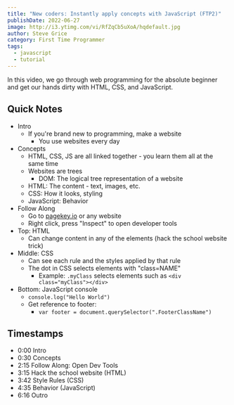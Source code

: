 ```yaml
---
title: "New coders: Instantly apply concepts with JavaScript (FTP2)"
publishDate: 2022-06-27
image: http://i3.ytimg.com/vi/RfZqCb5uXoA/hqdefault.jpg
author: Steve Grice
category: First Time Programmer
tags:
  - javascript
  - tutorial
---
```


In this video, we go through web programming for the absolute beginner and get our hands dirty with HTML, CSS, and JavaScript.


<BlogYoutubeVideo videoId="RfZqCb5uXoA" />

## Quick Notes
- Intro
	- If you're brand new to programming, make a website
		- You use websites every day
- Concepts
	- HTML, CSS, JS are all linked together - you learn them all at the same time
	- Websites are trees
		- DOM: The logical tree representation of a website
	- HTML: The content - text, images, etc.
	- CSS: How it looks, styling
	- JavaScript: Behavior
- Follow Along
	- Go to [pagekey.io](https://pagekey.io) or any website
	- Right click, press "Inspect" to open developer tools
- Top: HTML
	- Can change content in any of the elements (hack the school website trick)
- Middle: CSS
	- Can see each rule and the styles applied by that rule
	- The dot in CSS selects elements with "class=NAME"
		- Example: `.myClass` selects elements such as `<div class="myClass"></div>`
- Bottom: JavaScript console
	- `console.log("Hello World")`
	- Get reference to footer:
		- `var footer = document.querySelector(".FooterClassName")`

## Timestamps
- 0:00 Intro 
- 0:30 Concepts 
- 2:15 Follow Along: Open Dev Tools 
- 3:15 Hack the school website (HTML) 
- 3:42 Style Rules (CSS) 
- 4:35 Behavior (JavaScript) 
- 6:16 Outro
